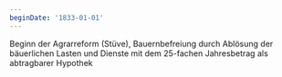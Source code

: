 ```yaml
---
beginDate: '1833-01-01'
---
```


Beginn der Agrarreform (Stüve), Bauernbefreiung durch Ablösung der bäuerlichen
Lasten und Dienste mit dem 25-fachen Jahresbetrag als abtragbarer Hypothek
